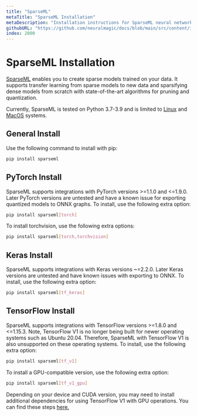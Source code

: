 ```yaml
---
title: "SparseML"
metaTitle: "SparseML Installation"
metaDescription: "Installation instructions for SparseML neural network optimization, training, and sparsification"
githubURL: "https://github.com/neuralmagic/docs/blob/main/src/content/install/sparseml.mdx"
index: 2000
---
```


# SparseML Installation

[SparseML](/products/sparseml) enables you to create sparse models trained on your data. It supports transfer learning from sparse models to new data and sparsifying dense models from scratch with state-of-the-art algorithms for pruning and quantization.

Currently, SparseML is tested on Python 3.7-3.9 and is limited to [Linux](https://www.linux.org/) and [MacOS](https://www.apple.com/mac/) systems.

## General Install

Use the following command to install with pip:

```bash
pip install sparseml
```

## PyTorch Install

SparseML supports integrations with PyTorch versions >=1.1.0 and <=1.9.0.
Later PyTorch versions are untested and have a known issue for exporting quantized models to ONNX graphs.
To install, use the following extra option:

```bash
pip install sparseml[torch]
```

To install torchvision, use the following extra options:

```bash
pip install sparseml[torch,torchvision]
```

## Keras Install

SparseML supports integrations with Keras versions ~=2.2.0.
Later Keras versions are untested and have known issues with exporting to ONNX.
To install, use the following extra option:

```bash
pip install sparseml[tf_keras]
```

## TensorFlow Install

SparseML supports integrations with TensorFlow versions >=1.8.0 and <=1.15.3.
Note, TensorFlow V1 is no longer being built for newer operating systems such as Ubuntu 20.04.
Therefore, SparseML with TensorFlow V1 is also unsupported on these operating systems.
To install, use the following extra option:

```bash
pip install sparseml[tf_v1]
```

To install a GPU-compatible version, use the following extra option:

```bash
pip install sparseml[tf_v1_gpu]
```

Depending on your device and CUDA version, you may need to install additional dependencies for using TensorFlow V1 with GPU operations.
You can find these steps [here.](https://www.tensorflow.org/install/gpu#older_versions_of_tensorflow)
